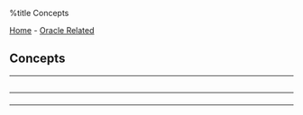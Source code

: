 %title Concepts 

[[../../index|Home]] - [[../index|Oracle Related]]
==Concepts==
----
<center>
<h2>
----
</h2>
</center>
----
